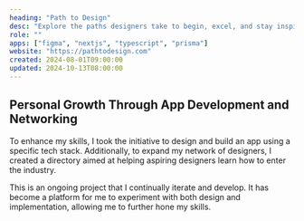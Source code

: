 ```yaml
---
heading: "Path to Design"
desc: "Explore the paths designers take to begin, excel, and stay inspired."
role: ""
apps: ["figma", "nextjs", "typescript", "prisma"]
website: "https://pathtodesign.com"
created: 2024-08-01T09:00:00
updated: 2024-10-13T08:00:00
---
```


## Personal Growth Through App Development and Networking

To enhance my skills, I took the initiative to design and build an app using a specific tech stack. Additionally, to expand my network of designers, I created a directory aimed at helping aspiring designers learn how to enter the industry.

This is an ongoing project that I continually iterate and develop. It has become a platform for me to experiment with both design and implementation, allowing me to further hone my skills.
